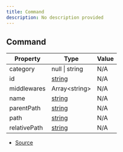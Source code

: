 ```yaml
---
title: Command
description: No description provided
---
```


## Command

| Property | Type | Value |
| ----------- | ----------- | ----------- |
| category | null \| string | N/A |
| id | [string](https://developer.mozilla.org/en-US/docs/Web/JavaScript/Reference/Global_Objects/String) | N/A |
| middlewares | Array\<string> | N/A |
| name | [string](https://developer.mozilla.org/en-US/docs/Web/JavaScript/Reference/Global_Objects/String) | N/A |
| parentPath | [string](https://developer.mozilla.org/en-US/docs/Web/JavaScript/Reference/Global_Objects/String) | N/A |
| path | [string](https://developer.mozilla.org/en-US/docs/Web/JavaScript/Reference/Global_Objects/String) | N/A |
| relativePath | [string](https://developer.mozilla.org/en-US/docs/Web/JavaScript/Reference/Global_Objects/String) | N/A |


- [Source](https://github.com/underctrl-io/commandkit/blob/141d1404ab18a8e659209a0fab65466bf3b6dd85/packages/commandkit/src/app/router/CommandsRouter.ts#L6)